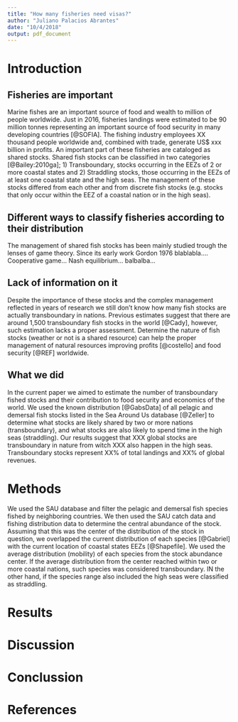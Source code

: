 ```yaml
---
title: "How many fisheries need visas?"
author: "Juliano Palacios Abrantes"
date: "10/4/2018"
output: pdf_document
---
```


# Introduction

## Fisheries are important
Marine fishes are an important source of food and wealth to million of people worldwide. Just in 2016, fisheries landings were estimated to be 90 million tonnes representing an important source of food security in many developing countries [@SOFIA]. The fishing industry employees XX thousand people worldwide and, combined with trade, generate US$ xxx billion in profits. An important part of these fisheries are cataloged as shared stocks. Shared fish stocks can be classified in two categories [@Bailey:2010ga]; 1) Transboundary, stocks occurring in the EEZs of 2 or more coastal states and 2) Straddling stocks, those occurring in the EEZs of at least one coastal state and the high seas. The management of these stocks differed from each other and from discrete fish stocks (e.g. stocks that only occur within the EEZ of a coastal nation or in the high seas).

## Different ways to classify fisheries according to their distribution

The management of shared fish stocks has been mainly studied trough the lenses of game theory. Since its early work Gordon 1976 blablabla.... Cooperative game... Nash equilibrium... balbalba... 


## Lack of information on it

Despite the importance of these stocks and the complex management reflected in years of research we still don't know how many fish stocks are actually transboundary in nations. Previous estimates suggest that there are around 1,500 transboundary fish stocks in the world [@Cady], however, such estimation lacks a proper assessment. Determine the nature of fish stocks (weather or not is a shared resource) can help the proper management of natural resources improving profits [@costello] and food security [@REF] worldwide.

## What we did

In the current paper we aimed to estimate the number of transboundary fished stocks and their contribution to food security and economics of the world. We used the known distribution [@GabsData] of all pelagic and demersal fish stocks listed in the Sea Around Us database [@Zeller] to determine what stocks are likely shared by two or more nations (transboundary), and what stocks are also likely to spend time in the high seas (straddling). Our results suggest that XXX global stocks are transboundary in nature from witch XXX also happen in the high seas. Transboundary stocks represent XX% of total landings and XX% of global revenues.

# Methods

We used the SAU database and filter the pelagic and demersal fish species fished by neighboring countries. We then used the SAU catch data and fishing distribution data to determine the central abundance of the stock. Assuming that this was the center of the distribution of the stock in question, we overlapped the current distribution of each species [@Gabriel] with the current location of coastal states EEZs [@Shapefile]. We used the average distribution (mobility) of each species from the stock abundance center. If the average distribution from the center reached within two or more coastal nations, such species was considered transboundary. IN the other hand, if the species range also included the high seas were classified as straddling. 


# Results
# Discussion
# Conclussion
# References
